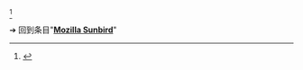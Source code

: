 {{LPR
| article = Mozilla Sunbird
| latest release version = v1.0 beta1
| latest release date = {{release date and age|2010|03|30}}
}}
<ref> {{en icon}}{{cite web | url = http://www.mozilla.org/projects/calendar/releases/sunbird1.0b1.html | title = Sunbird 1.0 beta1 Release Notes | accessdate = 2011-12-14 | date = 2010-03-30}}</ref>

<noinclude>

➔ 回到条目"'''[[Mozilla Sunbird]]'''"

{{Template reference list}}

</noinclude>